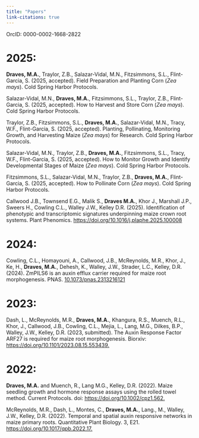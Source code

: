 ```yaml
---
title: "Papers"
link-citations: true
---
```


OrcID: 0000-0002-1668-2822

# 2025:

**Draves, M.A.**, Traylor, Z.B., Salazar-Vidal, M.N., Fitzsimmons, S.L., Flint-Garcia, S. (2025, accepted). Field Preparation and Planting Corn (*Zea mays*). Cold Spring Harbor Protocols.

Salazar-Vidal, M.N., **Draves, M.A.**, Fitzsimmons, S.L., Traylor, Z.B., Flint-Garcia, S. (2025, accepted). How to Harvest and Store Corn (*Zea mays*). Cold Spring Harbor Protocols.

Traylor, Z.B., Fitzsimmons, S.L., **Draves, M.A.**, Salazar-Vidal, M.N., Tracy, W.F., Flint-Garcia, S. (2025, accepted). Planting, Pollinating, Monitoring Growth, and Harvesting Maize (*Zea mays*) for Research. Cold Spring Harbor Protocols.

Salazar-Vidal, M.N., Traylor, Z.B., **Draves, M.A.**, Fitzsimmons, S.L., Tracy, W.F., Flint-Garcia, S. (2025, accepted). How to Monitor Growth and Identify Developmental Stages of Maize (*Zea mays*). Cold Spring Harbor Protocols.

Fitzsimmons, S.L., Salazar-Vidal, M.N., Traylor, Z.B., **Draves, M.A.**, Flint-Garcia, S. (2025, accepted). How to Pollinate Corn (*Zea mays*). Cold Spring Harbor Protocols.

Callwood J.B., Townsend E.G., Malik S., **Draves M.A.**, Khor J., Marshall J.P., Sweers H., Cowling C.L., Walley J.W., Kelley D.R. (2025). Identification of phenotypic and transcriptomic signatures underpinning maize crown root systems. Plant Phenomics. [https://doi.org/10.1016/j.plaphe.2025.100008](https://www.sciencedirect.com/science/article/pii/S2643651525000147?via%3Dihub)

# 2024:

<div>

Cowling, C.L., Homayouni, A., Callwood, J.B., McReynolds, M.R., Khor, J., Ke, H., **Draves, M.A.**, Dehesh, K., Walley, J.W., Strader, L.C., Kelley, D.R. (2024). ZmPILS6 is an auxin efflux carrier required for maize root morphogenesis. PNAS. [10.1073/pnas.2313216121](https://pubmed.ncbi.nlm.nih.gov/38781209/)

</div>

# 2023:

<div>

Dash, L., McReynolds, M.R., **Draves, M.A.**, Khangura, R.S., Muench, R.L., Khor, J., Callwood, J.B., Cowling, C.L., Mejia, L., Lang, M.G., Dilkes, B.P., Walley, J.W., Kelley, D.R. (2023, submitted). The Auxin Response Factor ARF27 is required for maize root morphogenesis. Biorxiv: [https://doi.org/10.1101/2023.08.15.553439.](https://www.biorxiv.org/content/10.1101/2023.08.15.553439v1.full)

</div>

<div>

# 2022:

**Draves, M.A.** and Muench, R., Lang M.G., Kelley, D.R. (2022). Maize seedling growth and hormone response assays using the rolled towel method. Current Protocols. doi: [https://doi.org/10.1002/cpz1.562.](https://currentprotocols.onlinelibrary.wiley.com/doi/full/10.1002/cpz1.562)

McReynolds, M.R., Dash, L., Montes, C., **Draves, M.A.**, Lang., M., Walley, J.W., Kelley, D.R. (2022). Temporal and spatial auxin responsive networks in maize primary roots. Quantitative Plant Biology. 3, E21. [https://doi.org/10.1017/qpb.2022.17.](https://www.cambridge.org/core/journals/quantitative-plant-biology/article/temporal-and-spatial-auxin-responsive-networks-in-maize-primary-roots/32E1E4BED66D3EBA9C36E110BA5B5827#article.)

</div>
